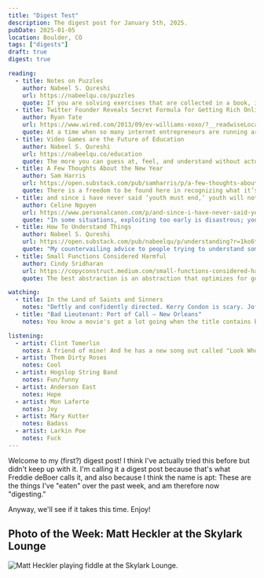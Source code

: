 ```yaml
---
title: "Digest Test"
description: The digest post for January 5th, 2025.
pubDate: 2025-01-05
location: Boulder, CO
tags: ["digests"]
draft: true
digest: true

reading:
  - title: Notes on Puzzles
    author: Nabeel S. Qureshi
    url: https://nabeelqu.co/puzzles
    quote: If you are solving exercises that are collected in a book, it’s implicit that each of those problems has a solution. Puzzle books are a forgiving problem-solving environment in that way. It means that you can bang your head against the problem for hours, because you know that there is a findable answer, and that you will find it if you simply apply enough determination and search hard enough.
  - title: Twitter Founder Reveals Secret Formula for Getting Rich Online
    author: Ryan Tate
    url: https://www.wired.com/2013/09/ev-williams-xoxo/?__readwiseLocation=
    quote: At a time when so many internet entrepreneurs are running around Silicon Valley trying to do something no one else has ever done, Williams believes that the real trick is to find something that's tried and true -- and to do it better.
  - title: Video Games are the Future of Education
    author: Nabeel S. Qureshi
    url: https://nabeelqu.co/education
    quote: The more you can guess at, feel, and understand without actually calculating, the much better off you are!
  - title: A Few Thoughts About the New Year
    author: Sam Harris
    url: https://open.substack.com/pub/samharris/p/a-few-thoughts-about-the-new-year?r=1ko6ty&utm_campaign=post&utm_medium=web&showWelcomeOnShare=false
    quote: There is a freedom to be found here in recognizing what it’s like to be you—what life is actually like in each moment, rather than what you think it’s like, or hope it’s like, or fear it’s like. Meditation is simply noticing what is real, as a matter of experience, now and always—but always, and only, now.
  - title: and since i have never said ‘youth must end,’ youth will not end
    author: Celine Nguyen
    url: https://www.personalcanon.com/p/and-since-i-have-never-said-youth?r=1ko6ty&utm_campaign=post&utm_medium=web&showWelcomeOnShare=false
    quote: "In some situations, exploiting too early is disastrous; you’ve committed to something that wasn’t right for you. It’s useful to spend some time, especially in your youth, trying out different interests, ambitions, places, people. But exploring for too long is also risky. So there has to be some year where you decide: in this part of my life, I know what I value. I am choosing; I am committing."
  - title: How To Understand Things
    author: Nabeel S. Qureshi
    url: https://open.substack.com/pub/nabeelqu/p/understanding?r=1ko6ty&utm_campaign=post&utm_medium=web&showWelcomeOnShare=false
    quote: "My countervailing advice to people trying to understand something is: go slow. Read slowly, think slowly, really spend time pondering the thing. Start by thinking about the question yourself before reading a bunch of stuff about it. A week or a month of continuous pondering about a question will get you surprisingly far."
  - title: Small Functions Considered Harmful
    author: Cindy Sridharan
    url: https://copyconstruct.medium.com/small-functions-considered-harmful-91035d316c29
    quote: The best abstraction is an abstraction that optimizes for good enough, not perfect. That’s a feature, not a bug. Understanding this very salient nature of abstractions is the key to designing good ones.

watching:
  - title: In the Land of Saints and Sinners
    notes: "Deftly and confidently directed. Kerry Condon is scary. Joffrey's in it. You know what's going to happen to him as soon as he talks about going to California. NEVER TALK ABOUT GOING TO CALIFORNIA. Especially if you kill people for a living. Speaking of killing: For a small town in Ireland, Liam Neeson's assassination business is absolutely thriving."
  - title: "Bad Lieutenant: Port of Call – New Orleans"
    notes: You know a movie's got a lot going when the title contains both a colon and an en dash. This is one of those movies that feels like I dreamed it.

listening:
  - artist: Clint Tomerlin
    notes: A friend of mine! And he has a new song out called "Look Who's Coming to Town", which pays tribute to Townes van Zandt. If you're in San Antonio, look him up!
  - artist: Them Dirty Roses
    notes: Cool
  - artist: Hogslop String Band
    notes: Fun/funny
  - artist: Anderson East
    notes: Hope
  - artist: Mon Laferte
    notes: Joy
  - artist: Mary Kutter
    notes: Badass
  - artist: Larkin Poe
    notes: Fuck
---
```



Welcome to my (first?) digest post! I think I've actually tried this before but didn't keep up with it. I'm calling it a digest post because that's what Freddie deBoer calls it, and also because I think the name is apt: These are the things I've "eaten" over the past week, and am therefore now "digesting."

Anyway, we'll see if it takes this time. Enjoy!

<section>
<h2>Photo of the Week: Matt Heckler at the Skylark Lounge</h2>
<Image
  class="latest-photo"
  src={latestPhoto}
  widths={[256, 691, 936, 1382, 1640, 1850, 2048]}
  sizes="(min-width: 1020px) 707px, (min-width: 780px) calc(81.82vw - 111px), calc(100vw - 32px)"
  alt="Matt Heckler playing fiddle at the Skylark Lounge."
  />
</section>